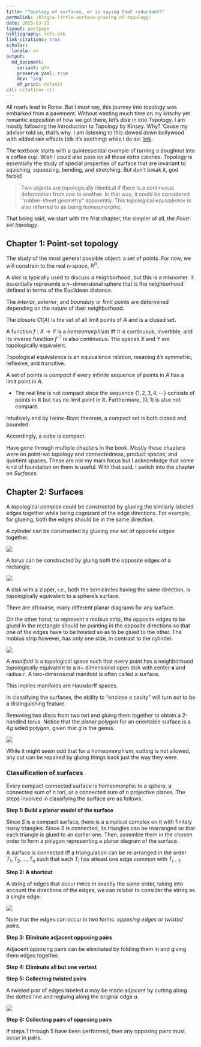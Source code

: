 ```yaml
---
title: "Topology of surfaces, or is saying that redundant?"
permalink: /blog/a-little-surface-grazing-of-topology/
date: 2025-03-21
layout: postpage
bibliography: refs.bib
link-citations: true
scholar:
  locale: en
output:
  md_document:
    variant: gfm
    preserve_yaml: true
    dev: "png"
    df_print: default
csl: citations.csl
---
```


All roads lead to Rome. But I must say, this journey into topology was embarked from a pavement. Without wasting much time on my kitschy yet romantic exposition of how we got there, let's dive in into Topology. I am mostly following the Introduction to Topology by Kinsey. Why? 'Cause my advisor told so, that's why. I am listening to this slowed down bollywood with added rain effects (idk it's soothing) while I do so: [link](https://www.youtube.com/watch?v=IEEFSlkKR_U).

The textbook starts with a quintessential example of turning a doughnut into a coffee cup. Wish I could also pass on all those extra calories. Topology is essentially the study of special properties of surface that are invariant to squishing, squeezing, bending, and stretching. But don't break it, god forbid!

> Two objects are topologically identical if there is a continuous deformation from one to another. In that way, it could be considered ''rubber-sheet geometry" apparently. This topological equivalence is also referred to as being *homeomorphic*.

That being said, we start with the first chapter, the simpler of all, the *Point-set topology*.

## Chapter 1: Point-set topology

The study of the most general possible object: a set of points. For now, we will constrain to the real *n-space*, $\mathbb R^n$.

A *disc* is typically used to discuss a neighborhood, but this is a misnomer. It essentially represents a $n-$dimensional sphere that is the neighborhood defined in terms of the Euclidean distance.

The *interior*, *exterior*, and *boundary* or *limit* points are determined depending on the nature of their neighborhood.

The *closure* $Cl(A)$ is the set of all limit points of $A$ and is a closed set.

A function $f: X\to Y$ is a *homeomorphism* iff it is continuous, invertible, and its inverse function $f^{-1}$ is also continuous. The spaces $X$ and $Y$ are topologically equivalent.

Topological equivalence is an equivalence relation, meaning it's symmetric, reflexive, and transitive.

A set of points is *compact* if every infinite sequence of points in $A$ has a limit point in $A$.

-   The real line is not compact since the sequence $\{1, 2, 3, 4, \cdots\}$ consists of points in $\mathbb R$ but has no limit point in $\mathbb R$. Furthermore, $(0, 1)$ is also not compact.

Intuitively and by *Heine-Borel* theorem, a compact set is both closed and bounded.

Accordingly, a cube is compact.

Have gone through multiple chapters in the book. Mostly these chapters were on point-set topology and connectedness, product spaces, and quotient spaces. These are not my main focus but I acknowledge that some kind of foundation on them is useful. With that said, I switch into the chapter on *Surfaces*.

## Chapter 2: Surfaces

A topological complex could be constructed by glueing the similarly labeled edges together while being cognizant of the edge directions. For example, for glueing, both the edges should be in the same direction.

A cylinder can be constructed by glueing one set of opposite edges together.

![](images/clipboard-3726792012.png)

A torus can be constructed by gluing both the opposite edges of a rectangle.

![](images/clipboard-2784638289.png)

A disk with a zipper, i.e., both the semicircles having the same direction, is topologically equivalent to a sphere's surface.

There are ofcourse, many different planar diagrams for any surface.

On the other hand, to represent a mobius strip, the opposite edges to be glued in the rectangle should be pointing in the opposite directions so that one of the edges have to be twisted so as to be glued to the other. The mobius strip however, has only one side, in contrast to the cylinder.

![](images/clipboard-1765628320.png)

A *manifold* is a topological space such that every point has a neighborhood topologically equivalent to a $n-$ dimensional open disk with center $\mathbf{x}$ and radius $r$. A two-dimensional manifold is often called a surface.

This implies manifolds are Hausdorff spaces.

In classifying the surfaces, the ability to "enclose a cavity" will turn out to be a distinguishing feature.

Removing two discs from two tori and gluing them together to obtain a 2-handled torus. Notice that the planar polygon for an orientable surface is a $4g$ sided polygon, given that $g$ is the genus.

![](images/clipboard-1892683657.png)

While it might seem odd that for a homeomorphism, cutting is not allowed, any cut can be repaired by gluing things back just the way they were.

### Classification of surfaces

Every compact connected surface is homeomorphic to a sphere, a connected sum of $n$ tori, or a connected sum of $n$ projective planes. The steps involved in classifying the surface are as follows.

**Step 1: Build a planar model of the surface**

Since $S$ is a compact surface, there is a simplical complex on it with finitely many triangles. Since $S$ is connected, its triangles can be rearranged so that each triangle is glued to an earlier one. Then, assemble them in the chosen order to form a polygon representing a planar diagram of the surface.

A surface is connected iff a triangulation can be re-arranged in the order $T_1, T_2, ..., T_n$ such that each $T_i$ has atleast one edge common with $T_{i-1}$.

**Step 2: A shortcut**

A string of edges that occur twice in exactly the same order, taking into account the directions of the edges, we can relabel to consider the string as a single edge.

![](images/clipboard-588233091.png)

Note that the edges can occur in two forms: *opposing edges* or *twisted pairs*.

**Step 3: Eliminate adjacent opposing pairs**

Adjacent opposing pairs can be eliminated by foldiing them in and giving them edges together.

**Step 4: Eliminate all but one vertext**

**Step 5: Collecting twisted pairs**

A twisted pair of edges labeled $a$ may be made adjacent by cutting along the dotted line and regluing along the original edge $a$.

![](images/clipboard-590326423.png)

**Step 6: Collecting pairs of opposing pairs**

If steps 1 through 5 have been performed, then any opposing pairs must occur in pairs.
